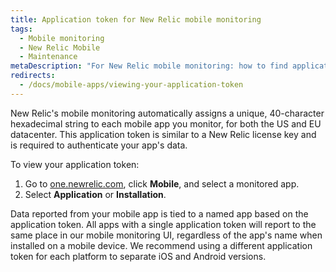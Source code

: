 ```yaml
---
title: Application token for New Relic mobile monitoring
tags:
  - Mobile monitoring
  - New Relic Mobile
  - Maintenance
metaDescription: "For New Relic mobile monitoring: how to find application token (aka the mobile license key)."
redirects:
  - /docs/mobile-apps/viewing-your-application-token
---
```


New Relic's mobile monitoring automatically assigns a unique, 40-character hexadecimal string to each mobile app you monitor, for both the US and EU datacenter. This application token is similar to a New Relic license key and is required to authenticate your app's data.

To view your application token:

1. Go to [one.newrelic.com](https://one.newrelic.com/), click **Mobile**, and select a monitored app.
2. Select **Application** or **Installation**.

<Callout variant="tip">
  Data reported from your mobile app is tied to a named app based on the application token. All apps with a single application token will report to the same place in our mobile monitoring UI, regardless of the app's name when installed on a mobile device. We recommend using a different application token for each platform to separate iOS and Android versions.
</Callout>
